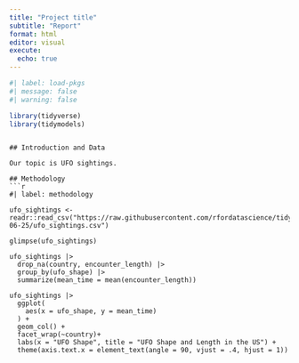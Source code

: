 ```yaml
---
title: "Project title"
subtitle: "Report"
format: html
editor: visual
execute:
  echo: true
---
```

```r
#| label: load-pkgs
#| message: false
#| warning: false

library(tidyverse)
library(tidymodels)
```
```

## Introduction and Data

Our topic is UFO sightings.

## Methodology
```r
#| label: methodology

ufo_sightings <- readr::read_csv("https://raw.githubusercontent.com/rfordatascience/tidytuesday/master/data/2019/2019-06-25/ufo_sightings.csv")

glimpse(ufo_sightings)

ufo_sightings |>
  drop_na(country, encounter_length) |>
  group_by(ufo_shape) |>
  summarize(mean_time = mean(encounter_length)) 

ufo_sightings |>
  ggplot(
    aes(x = ufo_shape, y = mean_time)
  ) +
  geom_col() +
  facet_wrap(~country)+
  labs(x = "UFO Shape", title = "UFO Shape and Length in the US") +
  theme(axis.text.x = element_text(angle = 90, vjust = .4, hjust = 1))
```
